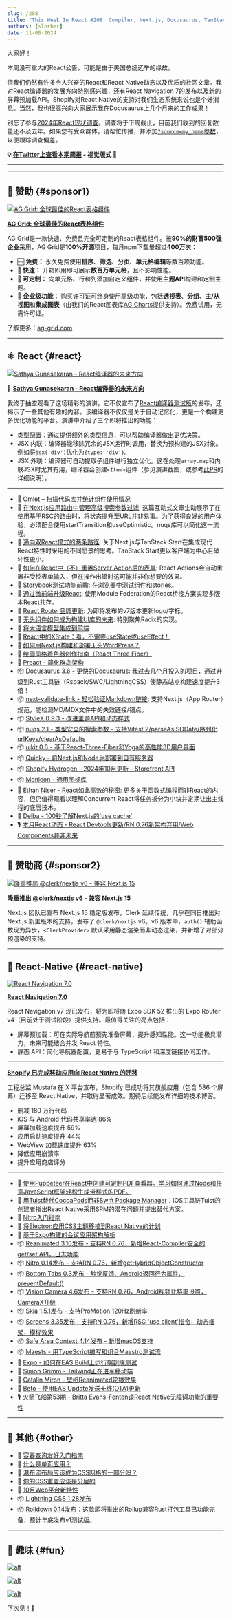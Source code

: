 ```yaml
---
slug: /208
title: "This Week In React #208: Compiler, Next.js, Docusaurus, TanStack, nuqs, Storybook, StyleX, React Navigation, Shopify, Reanimated, Nitro, BottomTabs, CocoaPods, Maestro, Rolldown, Container Queries..."
authors: [slorber]
date: 11-06-2024
---
```


大家好！

本周没有重大的React公告，可能是由于美国总统选举的缘故。

但我们仍然有许多令人兴奋的React和React Native动态以及优质的社区文章。我对React编译器的发展方向特别感兴趣，还有React Navigation 7的发布以及新的屏幕预加载API。Shopify对React Native的支持对我们生态系统来说也是个好消息。当然，我也很高兴向大家展示我在Docusaurus上几个月来的工作成果！

别忘了参与[2024年React现状调查](https://survey.devographics.com/en-US/survey/state-of-react/2024?source=this_week_in_react)。调查将于下周截止，目前我们收到的回复数量还不及去年。如果您有受众群体，请帮忙传播，并添加[`?source=my_name`参数](https://github.com/Devographics/surveys/issues/250#issuecomment-2423485429)，以便跟踪调查偏差。

<!-- truncate -->

**💡 [在Twitter上查看本期简报](https://slo.im/thread) - 视觉版式 🎨**

---


<Support />

---

## 💸 赞助 {#sponsor1}

[![AG Grid: 全球最佳的React表格组件](/emails/issues/208/aggrid.jpg)](https://www.ag-grid.com/react-table?utm_source=thisweekinreact&utm_medium=newsletter&utm_campaign=2024-email-3)

**[AG Grid: 全球最佳的React表格组件](https://www.ag-grid.com/react-table?utm_source=thisweekinreact&utm_medium=newsletter&utm_campaign=2024-email-3)**

AG Grid是一款快速、免费且完全可定制的React表格组件。被**90%的财富500强企业**采用，AG Grid是**100%开源**项目，每月npm下载量超过**400万次**：

- 🆓 **免费：** 永久免费使用**排序**、**筛选**、**分页**、**单元格编辑**等数百项功能。
- **🚀 快速：** 开箱即用即可展示**数百万单元格**，且不影响性能。
- **🎨 可定制：** 向单元格、行和列添加自定义组件，并使用**主题API**构建和定制主题。
- 🏢 **企业级功能：** 购买许可证可终身使用高级功能，包括**透视表**、**分组**、**主/从视图**和**集成图表**（由我们的React图表库[AG Charts](https://www.ag-grid.com/charts?utm_source=thisweekinreact&utm_medium=newsletter&utm_campaign=2024-email-1)提供支持）。免费试用，无需许可证。

了解更多：[ag-grid.com](https://www.ag-grid.com/react-table?utm_source=thisweekinreact&utm_medium=newsletter&utm_campaign=2024-email-1)

---

## ⚛️ React {#react}

[![Sathya Gunasekaran - React编译器的未来方向](/emails/issues/208/compiler.jpg)](https://www.youtube.com/watch?v=qd5yk2gxbtg)

🎥 [**Sathya Gunasekaran \- React编译器的未来方向**](https://www.youtube.com/watch?v=qd5yk2gxbtg)

我终于抽空观看了这场精彩的演讲，它不仅宣布了[React编译器测试版](https://react.dev/blog/2024/10/21/react-compiler-beta-release)的发布，还揭示了一些其他有趣的内容。该编译器不仅仅是关于自动记忆化，更是一个构建更多优化功能的平台。演讲中介绍了三个即将推出的功能：

- 类型配置：通过提供额外的类型信息，可以帮助编译器做出更优决策。
- JSX 内联：编译器能移除冗余的JSX运行时调用，替换为预构建的JSX对象。例如将`jsx('div')`优化为`{type: 'div'}`。
- JSX 外联：编译器可自动提取子组件进行独立优化。这在处理`array.map`和内联JSX时尤其有用，编译器会创建`<Item>`组件（参见演讲截图，或参考[此PR](https://github.com/facebook/react/pull/30956)的详细说明）。

---

- 💸 [Omlet – 扫描代码库并统计组件使用情况](https://omlet.dev/?utm_campaign=partner_this-week-in-react_newsletter-quick-link-oct-2024)
- 📜 [在Next.js应用路由中管理高级搜索参数过滤](https://aurorascharff.no/posts/managing-advanced-search-param-filtering-next-app-router/): 这篇互动式文章生动展示了在使用基于RSC的路由时，将状态提升至URL并非易事。为了获得良好的用户体验，必须配合使用startTransition和useOptimistic。nuqs库可以简化这一流程。
- 📜 [通向双React模式的两条路径](https://bobaekang.com/blog/two-ways-to-the-two-reacts/): 关于Next.js与TanStack Start在集成现代React特性时采用的不同愿景的思考。TanStack Start更以客户端为中心且破坏性更小。
- 📜 [如何在React中（不）重置Server Action后的表单](https://www.robinwieruch.de/react-server-action-reset-form/): React Actions会自动重置非受控表单输入，但在操作出错时这可能并非你想要的效果。
- 📜 [Storybook测试功能前瞻](https://storybook.js.org/blog/storybook-test-sneak-peek/): 在浏览器中测试组件和stories。
- 📜 [通过微前端升级React](https://alexocallaghan.com/upgrading-react-with-microfrontends): 使用Module Federation的React桥接方案实现多版本React共存。
- 📜 [React Router品牌更新](https://remix.run/blog/react-router-brand-update): 为即将发布的v7版本更新logo/字标。
- 📜 [无头组件如何成为构建UI库的未来](https://www.subframe.com/blog/how-headless-components-became-the-future-for-building-ui-libraries): 特别聚焦Radix的实现。
- 📜 [将大语言模型集成到前端](https://www.manuelsanchezdev.com/blog/integrating-llm-frontend)
- 📜 [React中的XState：看，不需要useState或useEffect！](https://www.frontendundefined.com/posts/monthly/xstate-in-react/)
- 📜 [如何用Next.js构建和部署无头WordPress？](https://scientyficworld.org/how-to-deploy-headless-wordpress-with-next-js/)
- 📜 [绘画风格着色器创作指南（React Three Fiber）](https://blog.maximeheckel.com/posts/on-crafting-painterly-shaders/)
- 📜 [Preact - 简化群岛架构](https://preactjs.com/blog/simplifying-islands-arch/)
- 📦 [Docusaurus 3.6 - 更快的Docusaurus](https://docusaurus.io/blog/releases/3.6): 我过去几个月投入的项目，通过升级到Rust工具链（Rspack/SWC/LightningCSS）使静态站点构建速度提升3倍！
- 📦 [next-validate-link - 轻松验证Markdown链接](https://next-validate-link.vercel.app/): 支持Next.js（App Router）规范，能检测MD/MDX文件中的失效链接/锚点。
- 📦 [StyleX 0.9.3 - 改进主题API和动态样式](https://stylexjs.com/blog/v0.9.3)
- 📦 [nuqs 2.1 - 类型安全的搜索参数 - 支持Vitest 2/parseAsISODate/序列化urlKeys/clearAsDefaults](https://github.com/47ng/nuqs/releases/tag/v2.1.0)
- 📦 [uikit 0.8 - 基于React-Three-Fiber和Yoga的高性能3D用户界面](https://github.com/pmndrs/uikit/releases/tag/v0.8.0)
- 📦 [Quicky - 将Next.js和Node.js部署到自有服务器](https://quicky.dev/)
- 📦 [Shopify Hydrogen - 2024年10月更新 - Storefront API](https://hydrogen.shopify.dev/update/october-2024-release-storefront-api-2024-10)
- 📦 [Monicon - 通用图标库](https://monicon-docs.vercel.app/)
- 🎥 [Ethan Niser - React如此高效的秘密](https://www.youtube.com/watch?v=vtotu8p9DWw): 更多关于函数式编程而非React的内容，但仍值得观看以理解Concurrent React将任务拆分为小块并定期让出主线程的底层技术。
- 🎥 [Delba - 100秒了解Next.js的'use cache'](https://www.youtube.com/watch?v=OWmRn74CQKY)
- 🎙️ [本月React动态 - React Devtools更新/RN 0.76新架构弃用/Web Components并非未来](https://podcasters.spotify.com/pod/show/reactiflux/episodes/TMiR-2024-10-React-DevTools-update--React-Native-0-76-new-architecture-dropped--Web-Components-arent-the-future-e2qi6bb)

<SubscribeFormEmbed placement="middle" />

---

## 💸 赞助商 {#sponsor2}

[![隆重推出 @clerk/nextjs v6 - 兼容 Next.js 15](/emails/issues/208/clerk.jpg)](https://go.clerk.com/763LGC2)

**[隆重推出 @clerk/nextjs v6 - 兼容 Next.js 15](https://go.clerk.com/763LGC2)**

Next.js 团队已宣布 Next.js 15 稳定版发布，Clerk 延续传统，几乎在同日推出对 Next.js 新主版本的支持，发布了 `@clerk/nextjs` v6。v6 版本中，`auth()` 辅助函数现为异步，`<ClerkProvider>` 默认采用静态渲染而非动态渲染，并新增了对部分预渲染的支持。

---

## 📱 React-Native {#react-native}

[![React Navigation 7.0](/emails/issues/208/reactnavigation7.jpg)](https://reactnavigation.org/blog/2024/11/06/react-navigation-7.0/)

[**React Navigation 7.0**](https://reactnavigation.org/blog/2024/11/06/react-navigation-7.0/)

React Navigation v7 现已发布，将为即将随 Expo SDK 52 推出的 Expo Router v4（目前处于测试阶段）提供支持。最值得关注的亮点包括：

- 屏幕预加载：可在实际导航前预先准备屏幕，提升感知性能。这一功能极具潜力，未来可能结合并发 React 特性。
- 静态 API：简化导航器配置，更易于与 TypeScript 和深度链接协同工作。

---

[**Shopify 已完成移动应用向 React Native 的迁移**](https://threadreaderapp.com/thread/1853619638141071573.html)

工程总监 Mustafa 在 X 平台宣布，Shopify 已成功将其旗舰应用（包含 586 个屏幕）迁移至 React Native，并取得显著成效。期待后续能发布详细的技术博客。

- 删减 180 万行代码
- iOS 与 Android 代码共享率达 86%
- 屏幕加载速度提升 59%
- 应用启动速度提升 44%
- WebView 加载速度提升 63%
- 降低应用崩溃率
- 提升应用商店评分

---

- 💸 [使用Puppeteer在React中创建可定制PDF查看器。学习如何通过Node和任意JavaScript框架轻松生成带样式的PDF。](https://apryse.com/blog/react/react-to-pdf?utm_source=thisweekinreact&utm_medium=newsletter&utm_campaign=1106)
- 💬 [用Tuist替代CocoaPods而非Swift Package Manager](https://github.com/react-native-community/discussions-and-proposals/issues/587#issuecomment-2457647318)：iOS工具链Tuist的创建者指出React Native采用SPM的潜在问题并提出替代方案。
- 📜 [Nitro入门指南](https://www.renanmav.com/blog/getting-started-with-nitro)
- 📜 [将Electron应用CSS主题移植到React Native的计划](https://www.devas.life/my-plan-to-port-electron-app-css-themes-into-react-native/)
- 📜 [基于Expo构建的会议应用架构解析](https://expo.dev/blog/the-architecture-of-a-conference-application-built-with-expo)
- 📦 [Reanimated 3.16发布 - 支持RN 0.76，新增React-Compiler安全的get/set API，日志功能](https://github.com/software-mansion/react-native-reanimated/releases/tag/3.16.0)
- 📦 [Nitro 0.14发布 - 支持RN 0.76，新增getHybridObjectConstructor](https://github.com/mrousavy/nitro/releases/tag/v0.14.0)
- 📦 [Bottom Tabs 0.3发布 - 触觉反馈、Android返回行为属性、preventDefault()](https://github.com/okwasniewski/react-native-bottom-tabs/releases)
- 📦 [Vision Camera 4.6发布 - 支持RN 0.76，Android视频比特率设置，CameraX升级](https://github.com/mrousavy/react-native-vision-camera/releases/tag/v4.6.0)
- 📦 [Skia 1.5.1发布 - 支持ProMotion 120Hz刷新率](https://github.com/Shopify/react-native-skia/releases/tag/v1.5.1)
- 📦 [Screens 3.35发布 - 支持RN 0.76，新增RSC 'use client'指令，动态框架，模糊效果](https://github.com/software-mansion/react-native-screens/releases/tag/3.35.0)
- 📦 [Safe Area Context 4.14发布 - 新增macOS支持](https://github.com/th3rdwave/react-native-safe-area-context/releases/tag/v4.13.0)
- 📦 [Maests - 用TypeScript编写和组合Maestro测试流](https://github.com/shoma-mano/maests)
- 🎥 [Expo - 如何在EAS Build上运行端到端测试](https://www.youtube.com/watch?v=-o-bfIRrg9U)
- 🎥 [Simon Grimm - Tailwind正在进军移动端](https://www.youtube.com/watch?v=I_o17M30m5I)
- 🎥 [Catalin Miron - 壁纸Reanimated轮播效果](https://www.youtube.com/watch?v=qaGRabISXwI)
- 🎥 [Beto - 使用EAS Update发送无线(OTA)更新](https://www.youtube.com/watch?v=DWpcD6bvTRA)
- 🎙️ [火箭飞船第53期 - Britta Evans-Fenton谈React Native无障碍功能的重要性](https://share.transistor.fm/s/ccfd5491)

---

## 🔀 其他 {#other}

- 📜 [容器查询友好入门指南](https://www.joshwcomeau.com/css/container-queries-introduction/)
- 📜 [什么是单页应用？](https://jakelazaroff.com/words/whats-a-single-page-app/)
- 📜 [瀑布流布局应该成为CSS网格的一部分吗？](https://ishadeed.com/article/css-grid-masonry/)
- 📜 [你的CSS重置应该是分层的](https://www.mayank.co/blog/css-reset-layer/)
- 📜 [10月Web平台新特性](https://web.dev/blog/web-platform-10-2024?hl=en)
- 📦 [Lightning CSS 1.28发布](https://github.com/parcel-bundler/lightningcss/releases/tag/v1.28.0)
- 📦 [Rolldown 0.14发布](https://github.com/rolldown/rolldown/releases/tag/v0.14.0)：这款即将推出的Rollup兼容Rust打包工具已功能完备，预计年底发布v1测试版。

---

## 🤭 趣味 {#fun}

[![alt](/emails/issues/208/meme.jpg)](https://bsky.app/profile/brophdawg11.bsky.social/post/3l7ookbysyq2h)

[![alt](/emails/issues/208/meme2.jpg)](https://x.com/sebastienlorber/status/1854177504891650303)

[![alt](/emails/issues/208/meme3.jpg)](https://x.com/bunjavascript/status/1854005887817699831)

下次见！👋
